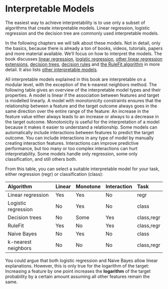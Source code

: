 # Interpretable Models {#simple}

The easiest way to achieve interpretability is to use only a subset of algorithms that create interpretable models.
Linear regression, logistic regression and the decision tree are commonly used interpretable models.

In the following chapters we will talk about these models.
Not in detail, only the basics, because there is already a ton of books, videos, tutorials, papers and more material available.
We'll focus on how to interpret the models.
The book discusses [linear regression](#limo), [logistic regression](#logistic), [other linear regression extensions](#extend-lm), [decision trees](#tree), [decision rules](#rules) and [the RuleFit algorithm](#rulefit) in more detail.
It also lists [other interpretable models](#other-interpretable).

All interpretable models explained in this book are interpretable on a modular level, with the exception of the k-nearest neighbors method.
The following table gives an overview of the interpretable model types and their properties.
A model is linear if the association between features and target is modelled linearly.
A model with monotonicity constraints ensures that the relationship between a feature and the target outcome always goes in the same direction over the entire range of the feature:
An increase in the feature value either always leads to an increase or always to a decrease in the target outcome.
Monotonicity is useful for the interpretation of a model because it makes it easier to understand a relationship.
Some models can automatically include interactions between features to predict the target outcome.
You can include interactions in any type of model by manually creating interaction features.
Interactions can improve predictive performance, but too many or too complex interactions can hurt interpretability.
Some models handle only regression, some only classification, and still others both.

From this table, you can select a suitable interpretable model for your task, either regression (regr) or classification (class):

| Algorithm |Linear |Monotone|Interaction|Task|
|:--------------|:----|:----|:------|:--------|
| Linear regression | Yes | Yes | No | regr |
| Logistic regression | No | Yes | No | class|
| Decision trees | No | Some | Yes | class,regr|
| RuleFit| Yes | No | Yes| class,regr |
| Naive Bayes | No | Yes | No | class |
| k-nearest neighbors | No | No | No | class,regr|

You could argue that both logistic regression and Naive Bayes allow linear explanations.
However, this is only true for the logarithm of the target: Increasing a feature by one point increases the **logarithm** of the target probability by a certain amount assuming all other features remain the same.


